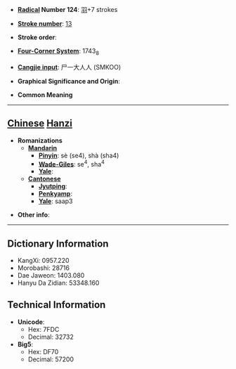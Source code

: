 * '''[[Wiktionary:Chinese radical index| Radical]] Number 124''': [[Wiktionary:Chinese radical index 羽|羽]]+7 strokes

* '''[[Wiktionary:Chinese total strokes index|Stroke number]]''': [[Wiktionary:Chinese total strokes index 13|13]]

* '''Stroke order''': 

* '''[[Wiktionary:Chinese four corner index|Four-Corner System]]''': 1743<sub>8</sub>

* '''[[Wiktionary:Chinese Cangjie index|Cangjie input]]''': 尸一大人人 (SMKOO)

* '''Graphical Significance and Origin''': 

* '''Common Meaning'''

----

== [[Chinese]] [[Hanzi]] ==

* '''Romanizations'''
** '''[[Mandarin]]'''
*** '''[[Pinyin]]''': sè (se4), shà (sha4)
*** '''[[Wade-Giles]]''': se<sup>4</sup>, sha<sup>4</sup>
*** '''[[Yale]]''': 
** '''[[Cantonese]]'''
*** '''[[Jyutping]]''':
*** '''[[Penkyamp]]''': 
*** '''[[Yale]]''': saap3

* '''Other info''': 

----

== Dictionary Information ==

* KangXi: 0957.220
* Morobashi: 28716
* Dae Jaweon: 1403.080
* Hanyu Da Zidian: 53348.160

== Technical Information ==

* '''Unicode''':
** Hex: 7FDC
** Decimal: 32732
* '''Big5''':
** Hex: DF70
** Decimal: 57200